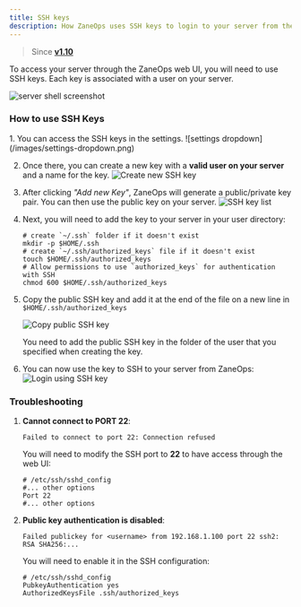 ```yaml
---
title: SSH keys
description: How ZaneOps uses SSH keys to login to your server from the web UI
---
```



> Since [**v1.10**](/changelog/v110)

To access your server through the ZaneOps web UI, you will need to use SSH keys.
Each key is associated with a user on your server.

![server shell screenshot](/images/server-shell.png)

### How to use SSH Keys

<Steps>
1. You can access the SSH keys in the settings.
    ![settings dropdown](/images/settings-dropdown.png)

2. Once there, you can create a new key with a **valid user on your server** and a name for the key.
    ![Create new SSH key](/images/create-ssh-key.png)

3. After clicking _"Add new Key"_, ZaneOps will generate a public/private key pair.
    You can then use the public key on your server.
    ![SSH key list](/images/ssh-key-list.png)

4. Next, you will need to add the key to your server in your user directory: 
    ```shell
    # create `~/.ssh` folder if it doesn't exist
    mkdir -p $HOME/.ssh 
    # create `~/.ssh/authorized_keys` file if it doesn't exist
    touch $HOME/.ssh/authorized_keys
    # Allow permissions to use `authorized_keys` for authentication with SSH
    chmod 600 $HOME/.ssh/authorized_keys
    ```

5. Copy the public SSH key and add it at the end of the file on a new line in `$HOME/.ssh/authorized_keys` 

    ![Copy public SSH key](/images/copy-public-ssh-key.png)

    <Aside type='caution' title='Warning'>
        You need to add the public SSH key in the folder of the user that you specified when creating the key. 
    </Aside>

6. You can now use the key to SSH to your server from ZaneOps:
    ![Login using SSH key](/images/login-via-ssh-key.png)
  
</Steps>

### Troubleshooting

1. **Cannot connect to PORT 22**: 

    ```shell
    Failed to connect to port 22: Connection refused
    ``` 

    You will need to modify the SSH port to **22** to have access through the web UI:
    ```shell
    # /etc/ssh/sshd_config
    #... other options
    Port 22
    #... other options
    ```

2. **Public key authentication is disabled**:

    ```shell
    Failed publickey for <username> from 192.168.1.100 port 22 ssh2: RSA SHA256:...
    ``` 
    You will need to enable it in the SSH configuration: 
    ```shell
    # /etc/ssh/sshd_config
    PubkeyAuthentication yes
    AuthorizedKeysFile .ssh/authorized_keys
    ```